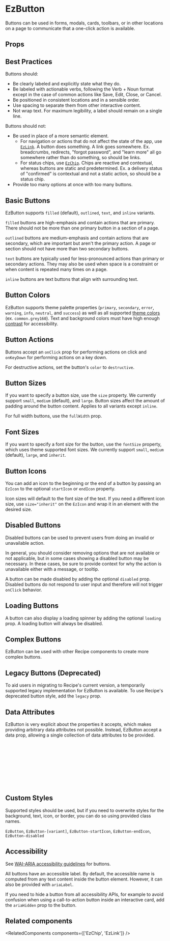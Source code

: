 
<Meta of={DefaultStories} name="Docs" />
<TableOfContents />

# EzButton

Buttons can be used in forms, modals, cards, toolbars, or in other locations on a page to communicate that a one-click action is available.

<Primary />

## Props

<Controls of={DefaultStories.Default} sort="requiredFirst" />

## Best Practices

Buttons should:

- Be clearly labeled and explicitly state what they do.
- Be labeled with actionable verbs, following the Verb + Noun format except in the case of common actions like Save, Edit, Close, or Cancel.
- Be positioned in consistent locations and in a sensible order.
- Use spacing to separate them from other interactive content.
- Not wrap text. For maximum legibility, a label should remain on a single line.

Buttons should not:

- Be used in place of a more semantic element.
  - For navigation or actions that do not affect the state of the app, use [`EzLink`](/components/ez-link). A button does something. A link goes somewhere. Ex. breadcrumbs, redirects, "forgot password", and "learn more" all go somewhere rather than do something, so should be links.
  - For status chips, use [`EzChip`](/components/ez-chip). Chips are reactive and contextual, whereas buttons are static and predetermined. Ex. a delivery status of "confirmed" is contextual and not a static action, so should be a status chip.
- Provide too many options at once with too many buttons.

## Basic Buttons

EzButton supports `filled` (default), `outlined`, `text`, and `inline` variants.

`filled` buttons are high-emphasis and contain actions that are primary. There should not be more than one primary button in a section of a page.

`outlined` buttons are medium-emphasis and contain actions that are secondary, which are important but aren't the primary action. A page or section should not have more than two secondary buttons.

`text` buttons are typically used for less-pronounced actions than primary or secondary actions. They may also be used when space is a constraint or when content is repeated many times on a page.

`inline` buttons are text buttons that align with surrounding text.

<Canvas>
  <Story of={VariantStories.Filled} meta={VariantStories} />
  <Story of={VariantStories.Outlined} meta={VariantStories} />
  <Story of={VariantStories.Text} meta={VariantStories} />
</Canvas>

<Canvas of={VariantStories.Inline} meta={VariantStories} />

## Button Colors

EzButton supports theme palette properties (`primary`, `secondary`, `error`, `warning`, `info`, `neutral`, and `success`) as well as all supported [theme colors](/guides/theming/#colors) (ex. `common.grey160`). Text and background colors must have high enough [contrast](https://webaim.org/resources/contrastchecker/) for accessibility.

<Unstyled>
  <EzAlert headline="Only a select handful of available colors are shown below. All theme properties and colors are supported." />
</Unstyled>

<Canvas of={ColorStories.OutlinedColors} meta={ColorStories} />
<Canvas of={ColorStories.FilledColors} meta={ColorStories} />
<Canvas of={ColorStories.TextColors} meta={ColorStories} />
<Canvas of={ColorStories.InlineColors} meta={ColorStories} />

## Button Actions

Buttons accept an `onClick` prop for performing actions on click and `onKeyDown` for performing actions on a key down.

For destructive actions, set the button's `color` to `destructive`.

<Canvas>
  <Story of={ActionStories.Clickable} meta={ActionStories} />
  <Story of={ActionStories.ClickableDestructive} meta={ActionStories} />
  <Story of={ActionStories.KeyDown} meta={ActionStories} />
</Canvas>

## Button Sizes

If you want to specify a button size, use the `size` property. We currently support `small`, `medium` (default), and `large`. Button sizes affect the amount of padding around the button content. Applies to all variants except `inline`.

For full width buttons, use the `fullWidth` prop.

<Canvas of={ButtonSizeStories.FilledButtonSizes} meta={ButtonSizeStories} />
<Canvas of={ButtonSizeStories.OutlinedButtonSizes} meta={ButtonSizeStories} />
<Canvas of={ButtonSizeStories.TextButtonSizes} meta={ButtonSizeStories} />
<Canvas of={ButtonSizeStories.FullWidth} meta={ButtonSizeStories} />

## Font Sizes

If you want to specify a font size for the button, use the `fontSize` property, which uses theme supported font sizes. We currently support `small`, `medium` (default), `large`, and `inherit`.

<Canvas of={FontSizeStories.FilledFontSizes} meta={FontSizeStories} />
<Canvas of={FontSizeStories.OutlinedFontSizes} meta={FontSizeStories} />
<Canvas of={FontSizeStories.TextFontSizes} meta={FontSizeStories} />
<Canvas of={FontSizeStories.InlineFontSizes} meta={FontSizeStories} />

## Button Icons

You can add an icon to the beginning or the end of a button by passing an `EzIcon` to the optional `startIcon` or `endIcon` property.

Icon sizes will default to the font size of the text. If you need a different icon size, use `size="inherit"` on the `EzIcon` and wrap it in an element with the desired size.

<Canvas>
  <Story of={IconStories.FilledStartIcon} meta={IconStories} />
  <Story of={IconStories.FilledEndIcon} meta={IconStories} />
</Canvas>

<Canvas>
  <Story of={IconStories.OutlinedStartIcon} meta={IconStories} />
  <Story of={IconStories.OutlinedEndIcon} meta={IconStories} />
</Canvas>

<Canvas>
  <Story of={IconStories.TextStartIcon} meta={IconStories} />
  <Story of={IconStories.TextEndIcon} meta={IconStories} />
</Canvas>

<Canvas of={IconStories.InheritedIconSize} meta={IconStories} />

## Disabled Buttons

Disabled buttons can be used to prevent users from doing an invalid or unavailable action.

In general, you should consider removing options that are not available or not applicable, but in some cases showing a disabled button may be necessary. In these cases, be sure to provide context for why the action is unavailable either with a message, or tooltip.

A button can be made disabled by adding the optional `disabled` prop. Disabled buttons do not respond to user input and therefore will not trigger `onClick` behavior.

<Canvas>
  <Story of={DisabledStories.FilledDisabled} meta={DisabledStories} />
  <Story of={DisabledStories.OutlinedDisabled} meta={DisabledStories} />
  <Story of={DisabledStories.TextDisabled} meta={DisabledStories} />
</Canvas>

## Loading Buttons

A button can also display a loading spinner by adding the optional `loading` prop. A loading button will always be disabled.

<Canvas>
  <Story of={LoadingStories.FilledLoading} meta={LoadingStories} />
  <Story of={LoadingStories.OutlinedLoading} meta={LoadingStories} />
  <Story of={LoadingStories.TextLoading} meta={LoadingStories} />
</Canvas>

## Complex Buttons

EzButton can be used with other Recipe components to create more complex buttons.

<Canvas>
  <Story of={ComplexStories.ComplexChildren} meta={ComplexStories} />
  <Story of={ComplexStories.ComplexTooltip} meta={ComplexStories} />
</Canvas>

## Legacy Buttons (Deprecated)

To aid users in migrating to Recipe's current version, a temporarily supported legacy implementation for EzButton is available. To use Recipe's deprecated button style, add the `legacy` prop.

<Unstyled>
  <EzAlert
    use="warning"
    headline="Legacy buttons are deprecated as of v17 and will be removed in v18."
  />
</Unstyled>

<Canvas>
  <Story of={LegacyStories.LegacyPrimary} meta={LegacyStories} />
  <Story of={LegacyStories.LegacySecondary} meta={LegacyStories} />
  <Story of={LegacyStories.LegacyTertiary} meta={LegacyStories} />
  <Story of={LegacyStories.LegacyTertiaryWithIcon} meta={LegacyStories} />
</Canvas>

<Canvas>
  <Story of={LegacyStories.LegacyDestructive} meta={LegacyStories} />
  <Story of={LegacyStories.LegacyDisabled} meta={LegacyStories} />
  <Story of={LegacyStories.LegacyDisabledWithTooltip} meta={LegacyStories} />
  <Story of={LegacyStories.LegacyLoading} meta={LegacyStories} />
</Canvas>

## Data Attributes

EzButton is very explicit about the properties it accepts, which makes providing arbitrary data attributes not possible. Instead, EzButton accept a data prop, allowing a single collection of data attributes to be provided.

```jsx
<EzButton
  data={{
    testid: 'my-test-id',
    trackingid: 'my-tracking-id',
  }}
  // => data-testid="my-test-id" data-trackingid="my-tracking-id"
>
  Button
</EzButton>
```

## Custom Styles

Supported styles should be used, but if you need to overwrite styles for the background, text, icon, or border, you can do so using provided class names.

`EzButton`, `EzButton-[variant]`, `EzButton-startIcon`, `EzButton-endIcon`, `EzButton-disabled`

## Accessibility

See [WAI-ARIA accessibility guidelines](https://www.w3.org/WAI/ARIA/apg/patterns/button/) for buttons.

All buttons have an accessible label. By default, the accessible name is computed from any text content inside the button element. However, it can also be provided with `ariaLabel`.

If you need to hide a button from all accessibility APIs, for example to avoid confusion when using a call-to-action button inside an interactive card, add the `ariaHidden` prop to the button.

## Related components

<RelatedComponents components={['EzChip', 'EzLink']} />
